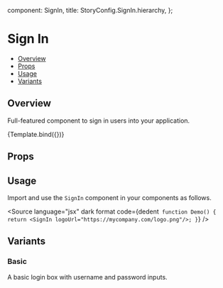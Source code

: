 
  component: SignIn,
  title: StoryConfig.SignIn.hierarchy,
};

<Meta title={meta.title} component={meta.component} />


# Sign In

- [Overview](#overview)
- [Props](#props)
- [Usage](#usage)
- [Variants](#variants)

## Overview

Full-featured component to sign in users into your application.

<Canvas>
  <Story name="Overview" args={{logoUrl: '/assets/images/oxygen-ui-logo-mini.svg'}}>
    {Template.bind({})}
  </Story>
</Canvas>

## Props

<ArgsTable story="Overview" />

## Usage

Import and use the `SignIn` component in your components as follows.

<Source
  language="jsx"
  dark
  format
  code={dedent`
function Demo() {
  return <SignIn logoUrl="https://mycompany.com/logo.png"/>;
}`}
/>

## Variants

### Basic

A basic login box with username and password inputs.

<Canvas>
  <Story name="Basic" args={{logoUrl: '/assets/images/oxygen-ui-logo-mini.svg'}} />
</Canvas>
